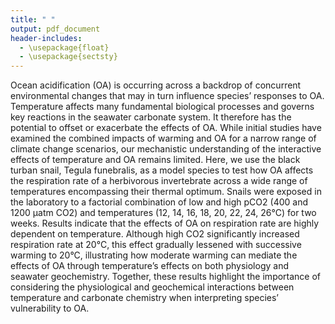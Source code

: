 ```yaml
---
title: " "
output: pdf_document
header-includes:
  - \usepackage{float}
  - \usepackage{sectsty}
---
```


\section*{Abstract}

Ocean acidification (OA) is occurring across a backdrop of concurrent environmental changes that may in turn influence species' responses to OA. Temperature affects many fundamental biological processes and governs key reactions in the seawater carbonate system. It therefore has the potential to offset or exacerbate the effects of OA. While initial studies have examined the combined impacts of warming and OA for a narrow range of climate change scenarios, our mechanistic understanding of the interactive effects of temperature and OA remains limited. Here, we use the black turban snail, Tegula funebralis, as a model species to test how OA affects the respiration rate of a herbivorous invertebrate across a wide range of temperatures encompassing their thermal optimum. Snails were exposed in the laboratory to a factorial combination of low and high pCO2 (400 and 1200 µatm CO2) and temperatures (12, 14, 16, 18, 20, 22, 24, 26°C) for two weeks. Results indicate that the effects of OA on respiration rate are highly dependent on temperature. Although high CO2 significantly increased respiration rate at 20°C, this effect gradually lessened with successive warming to 20°C, illustrating how moderate warming can mediate the effects of OA through temperature's effects on both physiology and seawater geochemistry. Together, these results highlight the importance of considering the physiological and geochemical interactions between temperature and carbonate chemistry when interpreting species' vulnerability to OA.




